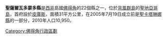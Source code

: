 {{Geobox|縣
|name = 聖薩爾瓦多蒙多縣
|map = São Salvador do Mundo county, Cape Verde.png
|symbol_type = 
|symbol = 
|country = {{flag|Cape Verde}}
|country_flag = 
|capital_type = 首府
|capital = [[皮庫斯|皮庫斯]]
|region_type = 島嶼
|region = [[聖地亞哥島|聖地亞哥島]]
|area = 31
|population = 10044
|population_as_of = 2005
|population_density = 
|code_type = 
|code = 
|iso_code = 
|iso_subcode = 
|free_type = 
|free = 
|website = 
}}

'''聖薩爾瓦多蒙多縣'''是[[西非|西非]]島國[[佛得角|佛得角]]的22個縣之一，位於[[背風群島_(佛得角)|背風群島]]的[[聖地亞哥島|聖地亞哥島]]，首府設於[[皮庫斯|皮庫斯]]，面積31平方公里，在2005年7月19日成立前是[[聖卡塔琳娜縣|聖卡塔琳娜縣]]的一部分，2010年人口10,950。

{{coord|15|05|N|23|38|W|display=title|region:CV_type:adm1st_source:GNS-enwiki}}

{{維德角行政區劃}}

[[Category:佛得角行政區劃|Category:佛得角行政區劃]]


{{CapeVerde-stub}}